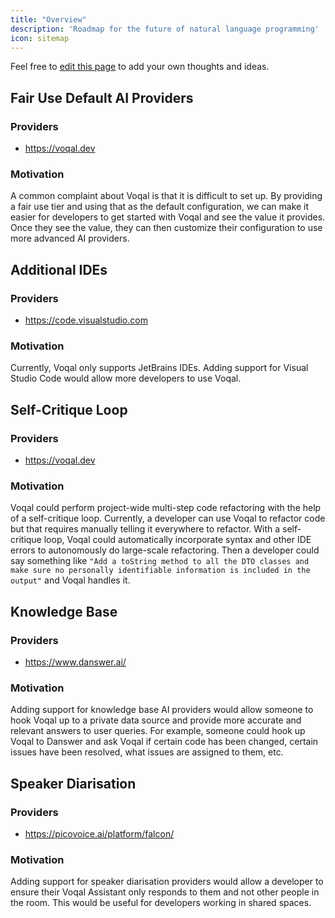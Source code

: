 ```yaml
---
title: "Overview"
description: 'Roadmap for the future of natural language programming'
icon: sitemap
---
```


<Note>Feel free to [edit this page](https://github.com/voqal/docs/edit/master/roadmap/overview.mdx) to add your own thoughts and ideas.</Note>

## Fair Use Default AI Providers

### Providers

- https://voqal.dev

### Motivation

A common complaint about Voqal is that it is difficult to set up. By providing a fair use tier and using that as the default
configuration, we can make it easier for developers to get started with Voqal and see the value it provides. Once they
see the value, they can then customize their configuration to use more advanced AI providers.

## Additional IDEs

### Providers

- https://code.visualstudio.com

### Motivation

Currently, Voqal only supports JetBrains IDEs.
Adding support for Visual Studio Code would allow more developers to use Voqal.

## Self-Critique Loop

### Providers

- https://voqal.dev

### Motivation

Voqal could perform project-wide multi-step code refactoring with the help of a self-critique loop.
Currently, a developer can use Voqal to refactor code but that requires manually telling it everywhere to refactor.
With a self-critique loop, Voqal could automatically incorporate syntax and other IDE errors to autonomously
do large-scale refactoring. Then a developer could say something like `"Add a toString method to all the DTO classes and
make sure no personally identifiable information is included in the output"` and Voqal handles it.

## Knowledge Base

### Providers

- https://www.danswer.ai/

### Motivation

Adding support for knowledge base AI providers would allow someone to hook Voqal up to a private data source
and provide more accurate and relevant answers to user queries. For example, someone could hook up Voqal to Danswer
and ask Voqal if certain code has been changed, certain issues have been resolved, what issues are assigned to them, etc.

## Speaker Diarisation

### Providers

- https://picovoice.ai/platform/falcon/

### Motivation

Adding support for speaker diarisation providers would allow a developer to ensure their Voqal Assistant only responds
to them and not other people in the room. This would be useful for developers working in shared spaces.

